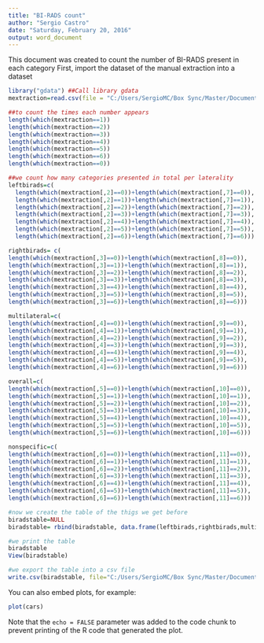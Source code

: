```yaml
---
title: "BI-RADS count"
author: "Sergio Castro"
date: "Saturday, February 20, 2016"
output: word_document
---
```

This document was created to count the number of BI-RADS present in each category
First, import the dataset of the manual extraction into a dataset

```r
library("gdata") ##Call library gdata
mextraction=read.csv(file = "C:/Users/SergioMC/Box Sync/Master/Documents//Final BIRADS Extraction - 200216.csv") ##Import dataset

##to count the times each number appears
length(which(mextraction==1)) 
length(which(mextraction==2))
length(which(mextraction==3))
length(which(mextraction==4))
length(which(mextraction==5))
length(which(mextraction==6))
length(which(mextraction==0))

##we count how many categories presented in total per laterality
leftbirads=c(
  length(which(mextraction[,2]==0))+length(which(mextraction[,7]==0)),
  length(which(mextraction[,2]==1))+length(which(mextraction[,7]==1)),
  length(which(mextraction[,2]==2))+length(which(mextraction[,7]==2)),
  length(which(mextraction[,2]==3))+length(which(mextraction[,7]==3)),
  length(which(mextraction[,2]==4))+length(which(mextraction[,7]==4)),
  length(which(mextraction[,2]==5))+length(which(mextraction[,7]==5)),
  length(which(mextraction[,2]==6))+length(which(mextraction[,7]==6)))

rightbirads= c(
length(which(mextraction[,3]==0))+length(which(mextraction[,8]==0)),
length(which(mextraction[,3]==1))+length(which(mextraction[,8]==1)),
length(which(mextraction[,3]==2))+length(which(mextraction[,8]==2)),
length(which(mextraction[,3]==3))+length(which(mextraction[,8]==3)),
length(which(mextraction[,3]==4))+length(which(mextraction[,8]==4)),
length(which(mextraction[,3]==5))+length(which(mextraction[,8]==5)),
length(which(mextraction[,3]==6))+length(which(mextraction[,8]==6)))

multilateral=c(
length(which(mextraction[,4]==0))+length(which(mextraction[,9]==0)),
length(which(mextraction[,4]==1))+length(which(mextraction[,9]==1)),
length(which(mextraction[,4]==2))+length(which(mextraction[,9]==2)),
length(which(mextraction[,4]==3))+length(which(mextraction[,9]==3)),
length(which(mextraction[,4]==4))+length(which(mextraction[,9]==4)),
length(which(mextraction[,4]==5))+length(which(mextraction[,9]==5)),
length(which(mextraction[,4]==6))+length(which(mextraction[,9]==6)))

overall=c(
length(which(mextraction[,5]==0))+length(which(mextraction[,10]==0)),
length(which(mextraction[,5]==1))+length(which(mextraction[,10]==1)),
length(which(mextraction[,5]==2))+length(which(mextraction[,10]==2)),
length(which(mextraction[,5]==3))+length(which(mextraction[,10]==3)),
length(which(mextraction[,5]==4))+length(which(mextraction[,10]==4)),
length(which(mextraction[,5]==5))+length(which(mextraction[,10]==5)),
length(which(mextraction[,5]==6))+length(which(mextraction[,10]==6)))

nonspecific=c(
length(which(mextraction[,6]==0))+length(which(mextraction[,11]==0)),
length(which(mextraction[,6]==1))+length(which(mextraction[,11]==1)),
length(which(mextraction[,6]==2))+length(which(mextraction[,11]==2)),
length(which(mextraction[,6]==3))+length(which(mextraction[,11]==3)),
length(which(mextraction[,6]==4))+length(which(mextraction[,11]==4)),
length(which(mextraction[,6]==5))+length(which(mextraction[,11]==5)),
length(which(mextraction[,6]==6))+length(which(mextraction[,11]==6)))

#now we create the table of the thigs we get before
biradstable=NULL
biradstable= rbind(biradstable, data.frame(leftbirads,rightbirads,multilateral,overall,nonspecific))

#we print the table
biradstable
View(biradstable)

#we export the table into a csv file
write.csv(biradstable, file="C:/Users/SergioMC/Box Sync/Master/Documents/biradstable.csv")

```

You can also embed plots, for example:

```r
plot(cars)
```

Note that the `echo = FALSE` parameter was added to the code chunk to prevent printing of the R code that generated the plot.
